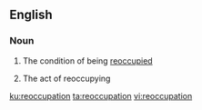 ==English==

===Noun===
{{en-noun|~}}

# {{context|uncountable|lang=en}} The condition of being [[reoccupy|reoccupied]]
# {{context|countable|lang=en}} The act of reoccupying

[[ku:reoccupation]]
[[ta:reoccupation]]
[[vi:reoccupation]]